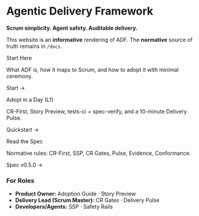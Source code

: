 
# Agentic Delivery Framework

**Scrum simplicity. Agent safety. Auditable delivery.**

This website is an **informative** rendering of ADF. The **normative** source of truth remains in `/docs`.

<div className="container margin-vert--lg">
  <div className="row">
    <div className="col col--4">
      <Heading as="h3">Start Here</Heading>
      <p>What ADF is, how it maps to Scrum, and how to adopt it with minimal ceremony.</p>
      <p><Link className="button button--primary" to="/overview/start-here">Start →</Link></p>
    </div>
    <div className="col col--4">
      <Heading as="h3">Adopt in a Day (L1)</Heading>
      <p>CR-First, Story Preview, tests-ci + spec-verify, and a 10-minute Delivery Pulse.</p>
      <p><Link className="button button--primary" to="/overview/quickstart-l1">Quickstart →</Link></p>
    </div>
    <div className="col col--4">
      <Heading as="h3">Read the Spec</Heading>
      <p>Normative rules: CR-First, SSP, CR Gates, Pulse, Evidence, Conformance.</p>
      <p><Link className="button button--primary" to="/specs/adf-spec-v0.5.0">Spec v0.5.0 →</Link></p>
    </div>
  </div>
</div>

### For Roles
- **Product Owner:** <Link to="/overview/adoption-guide">Adoption Guide</Link> · <Link to="/handbook/story-preview">Story Preview</Link>
- **Delivery Lead (Scrum Master):** <Link to="/handbook/cr-gates">CR Gates</Link> · <Link to="/handbook/pulse-increment">Delivery Pulse</Link>
- **Developers/Agents:** <Link to="/handbook/ssp">SSP</Link> · <Link to="/handbook/safety-rails">Safety Rails</Link>
